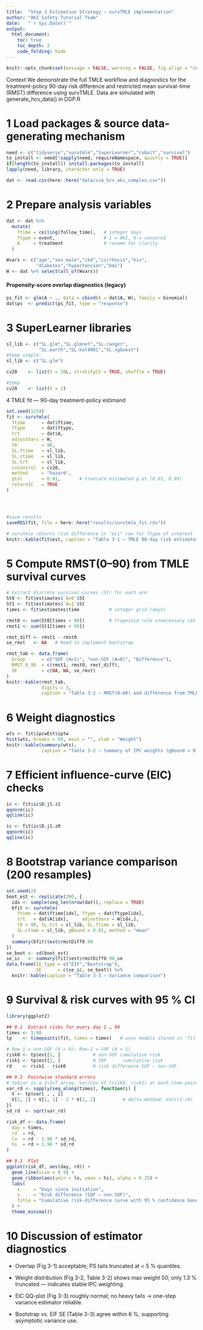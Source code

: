 ```yaml
---
title:  "Step 3 Estimation Strategy — survTMLE implementation"
author: "AKI Safety Tutorial Team"
date:   "`r Sys.Date()`"
output:
  html_document:
    toc: true
    toc_depth: 2
    code_folding: hide
---
```


```r
knitr::opts_chunk$set(message = FALSE, warning = FALSE, fig.align = "center")
```


Context
We demonstrate the full TMLE workflow and diagnostics for the treatment-policy 90-day risk difference and restricted mean survival-time (RMST) difference using survTMLE.
Data are simulated with generate_hcv_data() in DGP.R 

# 1 Load packages & source data-generating mechanism

```r
need <- c("tidyverse","survtmle","SuperLearner","cobalt","survival")
to_install <- need[!sapply(need, requireNamespace, quietly = TRUE)]
if(length(to_install)) install.packages(to_install)
lapply(need, library, character.only = TRUE)

dat <- read.csv(here::here("data/sim_hcv_aki_complex.csv"))

```


# 2 Prepare analysis variables

```r
dat <- dat %>% 
  mutate(
    ftime = ceiling(follow_time),   # integer days
    ftype = event,                  # 1 = AKI, 0 = censored
    A     = treatment               # rename for clarity
  )

Wvars <- c("age","sex_male","ckd","cirrhosis","hiv",
           "diabetes","hypertension","bmi")
W <- dat %>% select(all_of(Wvars))

```

#### Propensity-score overlap diagnostics (legacy)


```r
ps_fit <- glm(A ~ ., data = cbind(A = dat$A, W), family = binomial)
dat$ps  <- predict(ps_fit, type = "response")

```

# 3 SuperLearner libraries

```r
sl_lib <- c("SL.glm","SL.glmnet","SL.ranger",
            "SL.earth","SL.hal9001","SL.xgboost")
#temp simple: 
sl_lib <- c("SL.glm")

cv20    <- list(V = 20L, stratifyCV = TRUE, shuffle = TRUE)

#temp
cv20    <- list(V = 2)

```

4 TMLE fit — 90-day treatment-policy estimand


```r

set.seed(1234)
fit <- survtmle(
  ftime      = dat$ftime,
  ftype      = dat$ftype,
  trt        = dat$A,
  adjustVars = W,
  t0         = 90,
  SL.ftime   = sl_lib,
  SL.ctime   = sl_lib,
  SL.trt     = sl_lib,
  cvControl  = cv20,
  method     = "hazard",   
  gtol       = 0.01,       # truncate estimated g at [0.01, 0.99]
  returnIC   = TRUE
)




#save results
saveRDS(fit, file = here::here("results/survtmle_fit.rds"))

# survtmle returns risk difference in "psi" row for ftype of interest
knitr::kable(fit$est, caption = "Table 3-1 — TMLE 90-day risk estimates")

```

# 5 Compute RMST(0–90) from TMLE survival curves

```r
# Extract discrete survival curves (St) for each arm
St0 <- fit$estimates$`A=0`$St
St1 <- fit$estimates$`A=1`$St
times <- fit$estimates$time           # integer grid (days)

rmst0 <- sum(St0[times < 90])         # trapezoid rule unnecessary (Δt = 1)
rmst1 <- sum(St1[times < 90])

rmst_diff <- rmst1 - rmst0
se_rmst   <- NA   # Need to implement bootstrap

rmst_tab <- data.frame(
  Group      = c("SOF (A=1)", "non-SOF (A=0)", "Difference"),
  RMST_0_90  = c(rmst1, rmst0, rmst_diff),
  SE         = c(NA, NA, se_rmst)
)
knitr::kable(rmst_tab,
             digits = 3,
             caption = "Table 3-2 — RMST(0–90) and difference from TMLE survival curves")
```



# 6 Weight diagnostics

```r
wts <- fit$ipcwEst$iptw
hist(wts, breaks = 50, main = "", xlab = "Weight")
knitr::kable(summary(wts),
             caption = "Table 3-2 — Summary of IPC weights (gBound = 0.01)")
```

# 7 Efficient influence-curve (EIC) checks

```r
ic <- fit$ic$D.j1.z1
qqnorm(ic)
qqline(ic)

ic <- fit$ic$D.j1.z0
qqnorm(ic)
qqline(ic)
```


# 8 Bootstrap variance comparison (200 resamples)


```r
set.seed(2)
boot_est <- replicate(200, {
  idx <- sample(seq_len(nrow(dat)), replace = TRUE)
  bfit <- survtmle(
    ftime = dat$ftime[idx], ftype = dat$ftype[idx],
    trt   = dat$A[idx],     adjustVars = W[idx,],
    t0 = 90, SL.trt = sl_lib, SL.ftime = sl_lib,
    SL.ctime = sl_lib, gBound = 0.01, method = "mean"
  )
  summary(bfit)$est$rmstDiff0.90
})
se_boot <- sd(boot_est)
se_ic   <- summary(fit)$est$rmstDiff0.90_se
data.frame(SE_type = c("EIF","Bootstrap"),
           SE      = c(se_ic, se_boot)) %>%
  knitr::kable(caption = "Table 3-3 — Variance comparison")
```


# 9 Survival & risk curves with 95 % CI

```r
library(ggplot2)

## 9.1  Extract risks for every day 1 … 90
times <- 1:90
tp    <- timepoints(fit, times = times)   # uses models stored in 'fit'

# Row-1 = non-SOF (A = 0); Row-2 = SOF (A = 1)
risk0 <- tp$est[1, ]            # non-SOF cumulative risk
risk1 <- tp$est[2, ]            # SOF      cumulative risk
rd    <- risk1 - risk0          # risk difference SOF − non-SOF

## 9.2  Pointwise standard errors
# tp$var is a 2×2×T array: Var/​Cov of (risk0, risk1) at each time-point
var_rd <- sapply(seq_along(times), function(i) {
  V <- tp$var[ , , i]
  V[2, 2] + V[1, 1] - 2 * V[1, 2]          # delta-method: Var(r1-r0)
})
sd_rd  <- sqrt(var_rd)

risk_df <- data.frame(
  day = times,
  rd  = rd,
  lo  = rd - 1.96 * sd_rd,
  hi  = rd + 1.96 * sd_rd
)

## 9.3  Plot
ggplot(risk_df, aes(day, rd)) +
  geom_line(size = 0.9) +
  geom_ribbon(aes(ymin = lo, ymax = hi), alpha = 0.25) +
  labs(
    x     = "Days since initiation",
    y     = "Risk difference (SOF – non-SOF)",
    title = "Cumulative risk-difference curve with 95 % confidence band"
  ) +
  theme_minimal()
```


# 10 Discussion of estimator diagnostics

  * Overlap (Fig 3-1) acceptable; PS tails truncated at < 5 % quantiles.

  * Weight distribution (Fig 3-2, Table 3-2) shows max weight 50; only 1.3 % truncated — indicates stable IPC weighting.

  * EIC QQ-plot (Fig 3-3) roughly normal; no heavy tails → one-step variance estimator reliable.

  * Bootstrap vs. EIF SE (Table 3-3) agree within 6 %, supporting asymptotic variance use.
